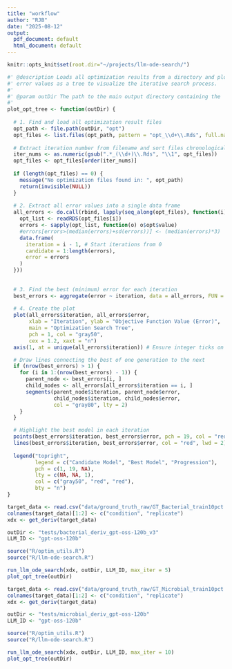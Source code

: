 ```yaml
---
title: "workflow"
author: "RJB"
date: "2025-08-12"
output:
  pdf_document: default
  html_document: default
---
```



```r
knitr::opts_knit$set(root.dir="~/projects/llm-ode-search/")
```

```r
#' @description Loads all optimization results from a directory and plots the
#' error values as a tree to visualize the iterative search process.
#'
#' @param outDir The path to the main output directory containing the 'opt' subdirectory.
#'
plot_opt_tree <- function(outDir) {
  
  # 1. Find and load all optimization result files
  opt_path <- file.path(outDir, "opt")
  opt_files <- list.files(opt_path, pattern = "opt_\\d+\\.Rds", full.names = TRUE)
  
  # Extract iteration number from filename and sort files chronologically
  iter_nums <- as.numeric(gsub(".*_(\\d+)\\.Rds", "\\1", opt_files))
  opt_files <- opt_files[order(iter_nums)]
  
  if (length(opt_files) == 0) {
    message("No optimization files found in: ", opt_path)
    return(invisible(NULL))
  }
  
  # 2. Extract all error values into a single data frame
  all_errors <- do.call(rbind, lapply(seq_along(opt_files), function(i) {
    opt_list <- readRDS(opt_files[i])
    errors <- sapply(opt_list, function(o) o$opt$value)
    #errors[errors>(median(errors)+sd(errors))] <- (median(errors)*3)
    data.frame(
      iteration = i - 1, # Start iterations from 0
      candidate = 1:length(errors),
      error = errors
    )
  }))
  
  
  # 3. Find the best (minimum) error for each iteration
  best_errors <- aggregate(error ~ iteration, data = all_errors, FUN = min)
  
  # 4. Create the plot
  plot(all_errors$iteration, all_errors$error,
       xlab = "Iteration", ylab = "Objective Function Value (Error)",
       main = "Optimization Search Tree",
       pch = 1, col = "gray50",
       cex = 1.2, xaxt = "n")
  axis(1, at = unique(all_errors$iteration)) # Ensure integer ticks on x-axis

  # Draw lines connecting the best of one generation to the next
  if (nrow(best_errors) > 1) {
    for (i in 1:(nrow(best_errors) - 1)) {
      parent_node <- best_errors[i, ]
      child_nodes <- all_errors[all_errors$iteration == i, ]
      segments(parent_node$iteration, parent_node$error,
               child_nodes$iteration, child_nodes$error,
               col = "gray80", lty = 2)
    }
  }

  # Highlight the best model in each iteration
  points(best_errors$iteration, best_errors$error, pch = 19, col = "red", cex = 1.5)
  lines(best_errors$iteration, best_errors$error, col = "red", lwd = 2)
  
  legend("topright",
         legend = c("Candidate Model", "Best Model", "Progression"),
         pch = c(1, 19, NA),
         lty = c(NA, NA, 1),
         col = c("gray50", "red", "red"),
         bty = "n")
}
```


```r
target_data <- read.csv("data/ground_truth_raw/GT_Bacterial_train10pct.csv")
colnames(target_data)[1:2] <- c("condition", "replicate")
xdx <- get_deriv(target_data)

outDir <- "tests/bacterial_deriv_gpt-oss-120b_v3"
LLM_ID <- "gpt-oss-120b"

source("R/optim_utils.R")
source("R/llm-ode-search.R")

run_llm_ode_search(xdx, outDir, LLM_ID, max_iter = 5) 
plot_opt_tree(outDir)
```


```r

target_data <- read.csv("data/ground_truth_raw/GT_Microbial_train10pct.csv")
colnames(target_data)[1:2] <- c("condition", "replicate")
xdx <- get_deriv(target_data)

outDir <- "tests/microbial_deriv_gpt-oss-120b"
LLM_ID <- "gpt-oss-120b"

source("R/optim_utils.R")
source("R/llm-ode-search.R")

run_llm_ode_search(xdx, outDir, LLM_ID, max_iter = 10) 
plot_opt_tree(outDir)
```





